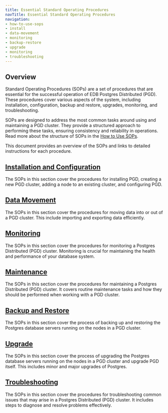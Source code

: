 ```yaml
---
title: Essential Standard Operating Procedures
navTitle: Essential Standard Operating Procedures
navigation:
- how-to-use-sops
- install
- data-movement
- monitoring
- backup-restore
- upgrade
- monitoring
- troubleshooting
---
```


## Overview

Standard Operating Procedures (SOPs) are a set of procedures that are essential for the successful operation of EDB Postgres Distributed (PGD). These procedures cover various aspects of the system, including installation, configuration, backup and restore, upgrades, monitoring, and troubleshooting.

SOPs are designed to address the most common tasks around using and maintaining a PGD cluster. They provide a structured approach to performing these tasks, ensuring consistency and reliability in operations. Read more about the structure of SOPs in the [How to Use SOPs](/pgd/6/essential-how-to/sops/how-to-use-sops).

This document provides an overview of the SOPs and links to detailed instructions for each procedure.

## [Installation and Configuration](/pgd/6/essential-how-to/sops/install)

The SOPs in this section cover the procedures for installing PGD, creating a new PGD cluster, adding a node to an existing cluster, and configuring PGD.

## [Data Movement](/pgd/6/essential-how-to/sops/data-movement)

The SOPs in this section cover the procedures for moving data into or out of a PGD cluster. This include importing and exporting data efficiently.

## [Monitoring](/pgd/6/essential-how-to/sops/monitoring)

The SOPs in this section cover the procedures for monitoring a Postgres Distributed (PGD) cluster. Monitoring is crucial for maintaining the health and performance of your database system.

## [Maintenance](/pgd/6/essential-how-to/sops/maintenance)

The SOPs in this section cover the procedures for maintaining a Postgres Distributed (PGD) cluster. It covers routine maintenance tasks and how they should be performed when working with a PGD cluster.

## [Backup and Restore](/pgd/6/essential-how-to/sops/backup-restore)

The SOPs in this section cover the process of backing up and restoring the Postgres database servers running on the nodes in a PGD cluster. 

## [Upgrade](/pgd/6/essential-how-to/sops/upgrade)

The SOPs in this section cover the process of upgrading the Postgres database servers running on the nodes in a PGD cluster and upgrade PGD itself. This includes minor and major upgrades of Postgres.

## [Troubleshooting](/pgd/6/essential-how-to/sops/troubleshooting)

The SOPs in this section cover the procedures for troubleshooting common issues that may arise in a Postgres Distributed (PGD) cluster. It includes steps to diagnose and resolve problems effectively.
